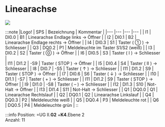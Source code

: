 
# Linearachse

<a target="_blank" href={linearachse}> <img src={linearachse_min} /> </a>


:::note
|Logo!	| SPS	| Bezeichnung	| Kommentar                             |
|---    |---    |---            |---                                    |
| I1	| DI0.0	| B1	        | Linearachse Endlage links → Öffner	| 
| I2	| DI0.1	| B2	        | Linearachse Endlage rechts → Öffner   |
| I4	| DI0.3	| S1	        | Taster ( ①  ) → Schliesser	        |
| Q3	| DQ0.2	| P1	        | Meldeleuchte im Taster S1/S2 (weiß)   |
| I3	| DI0.2	| S2	        | Taster ( ⓪ ) → Öffner                 |
| I6	| DI0.5	| S3	        | Taster ( Ⅰ ) → Schliesser             |	
| I11   | DI1.2	| -S9	        | Taster ( STOP ) → Öffner              |
| I5	| DI0.4	| S4	        | Taster ( Ⅱ ) → Schliesser             |
| I8	| DI0.7	| -S5	        | Taster ( ↑ ) → Schliesser	            |
| I11   | DI1.2	| S9	        | Taster ( STOP ) → Öffner              |
| I7	| DI0.6	| S6	        | Taster ( ↓ ) → Schliesser             |
| I10   | DI1.1	| -S7	        | Taster ( + ) → Schliesser	            |
| I11   | DI1.2	| S9	        | Taster ( STOP ) → Öffner              |
| I9	| DI1.0	| -S8	        | Taster ( – ) → Schliesser             |
| I12   | DI1.3	| S10	        | Not-Halt → Öffner	                    |
| I13   | DI1.4	| S11	        | Not-Halt → Schliesser                 |
| Q1	| DQ0.0	| Q1	        | Linearachse Rechtslauf                |
| Q2	| DQ0.1	| Q2	        | Linearachse Linkslauf                 |
| Q4	| DQ0.3	| P2	        | Meldeleuchte weiß                     |
| Q5	| DQ0.4	| P3	        | Meldeleuchte rot                      |
| Q6	| DQ0.5	| P4	        | Meldeleuchte grün                     |
::

:::info
Position:   =UG II.**G2**  +**K4**.Ebene 2  \
Anzahl: 11